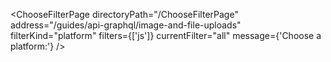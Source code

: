 


<ChooseFilterPage
    directoryPath="/ChooseFilterPage"
    address="/guides/api-graphql/image-and-file-uploads"
    filterKind="platform"
    filters={['js']}
    currentFilter="all"
    message={'Choose a platform:'}
/>
